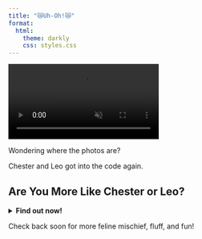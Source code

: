 ```yaml
---
title: "😿Uh-Oh!😿"
format: 
  html:
    theme: darkly
    css: styles.css
---
```


<div class="video-wrapper">
  <video autoplay loop muted playsinline class="circle-video">
    <source src="/media/crazycat.mp4" type="video/mp4">
    Your browser does not support the video tag.
  </video>
</div>

Wondering where the photos are?

Chester and Leo got into the code again.



## Are You More Like Chester or Leo?
<details>
  <summary><strong>**Find out now!**\ </strong></summary>
  
  
  
<div id="quiz-container">
  <p id="question"></p>
  <div id="answers"></div>
  <div id="result" style="font-weight: bold; font-size: 1.2em; margin-top: 1em;"></div>
  <div id="result-image" style="margin-top: 1em;"></div>
</div>

<script>
const quiz = [
  {
    question: "How do you feel about new places or people?",
    answers: [
      { text: "A little shy at first — I like to observe before jumping in.", type: "chester" },
      { text: "LOVE IT! I want to be the center of attention!", type: "leo" }
    ]
  },
  {
    question: "What’s your social style?",
    answers: [
      { text: "Quiet and loyal once I trust you.", type: "chester" },
      { text: "Energetic and always nearby. Like, always.", type: "leo" }
    ]
  },
  {
    question: "How would your friends describe you?",
    answers: [
      { text: "Grateful and sweet with a gentle soul.", type: "chester" },
      { text: "Not subtle, but full of love and charm.", type: "leo" }
    ]
  },
  {
    question: "Your approach to solving problems?",
    answers: [
      { text: "Take a step back, think, and go quietly.", type: "chester" },
      { text: "Charge in. Confidence over strategy!", type: "leo" }
    ]
  },
  {
    question: "Final question: Litter box etiquette?",
    answers: [
      { text: "Um… I try, okay? But I might need help.", type: "chester" },
      { text: "I’ve got it covered. Literally.", type: "leo" }
    ]
  }
];

let currentQuestion = 0;
const scores = { chester: 0, leo: 0 };

function showQuestion() {
  const questionEl = document.getElementById("question");
  const answersEl = document.getElementById("answers");
  const resultEl = document.getElementById("result");
  const imageEl = document.getElementById("result-image");
  resultEl.innerHTML = "";
  imageEl.innerHTML = "";

  const q = quiz[currentQuestion];
  questionEl.innerText = q.question;
  answersEl.innerHTML = "";

  q.answers.forEach((answer) => {
    const btn = document.createElement("button");
    btn.innerText = answer.text;
    btn.style.margin = "0.5em";
    btn.className = "btn btn-custom-green";
    btn.onclick = () => {
      scores[answer.type]++;
      currentQuestion++;
      if (currentQuestion < quiz.length) {
        showQuestion();
      } else {
        showResult();
      }
    };
    answersEl.appendChild(btn);
  });
}

function showResult() {
  const resultEl = document.getElementById("result");
  const imageEl = document.getElementById("result-image");
  const questionEl = document.getElementById("question");
  const answersEl = document.getElementById("answers");

  questionEl.innerHTML = "";
  answersEl.innerHTML = "";

  let resultText = "";
  let imgSrc = "";
  let imgAlt = "";

  if (scores.chester > scores.leo) {
    resultText = "You're more like Chester 🐈 — calm, kind, and quietly brilliant.";
    imgSrc = "media/chester.jpg";
    imgAlt = "Photo of Chester the cat";
  } else if (scores.leo > scores.chester) {
    resultText = "You're more like Leo 🐾 — bold, affectionate, and full of life.";
    imgSrc = "media/leo.jpg";
    imgAlt = "Photo of Leo the cat";
  } else {
    resultText = "You're a perfect mix of Chester and Leo — the best of both cats!";
    imgSrc = "media/cats.jpg";
    imgAlt = "Photo of Chester and Leo together";
  }

  resultEl.innerText = resultText;
  imageEl.innerHTML = `<img src="${imgSrc}" alt="${imgAlt}" style="max-width: 300px; border-radius: 12px; margin-top: 1em;">`;
}

showQuestion();
</script>
</details>



Check back soon for more feline mischief, fluff, and fun!





